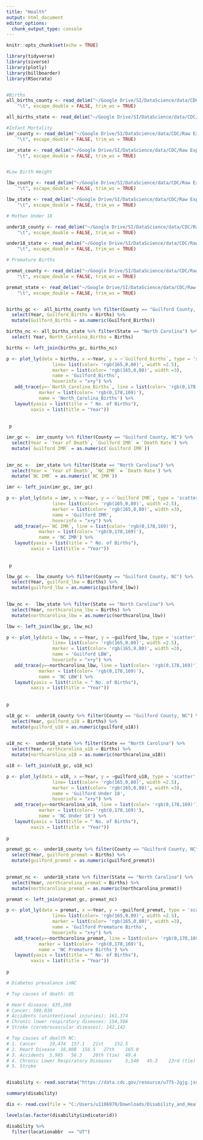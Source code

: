 ```yaml
---
title: "Health"
output: html_document
editor_options: 
  chunk_output_type: console
---
```


```r
knitr::opts_chunk$set(echo = TRUE)

library(tidyverse)
library(siverse)
library(plotly)
library(billboarder)
library(RSocrata)



```


```r

#Births
all_births_county <- read_delim("~/Google Drive/SI/DataScience/data/CDC/Raw Exports/Grouped by County/Natality 2007-2017/all births.txt", 
    "\t", escape_double = FALSE, trim_ws = TRUE)

all_births_state <- read_delim("~/Google Drive/SI/DataScience/data/CDC/Raw Exports/Grouped by State/Natality 2007-2017/all births.txt", "\t", escape_double = FALSE, trim_ws = TRUE)

#Infant Mortality
imr_county <- read_delim("~/Google Drive/SI/DataScience/data/CDC/Raw Exports/Grouped by County/Natality 2007-2017/infant mortality.txt", 
    "\t", escape_double = FALSE, trim_ws = TRUE)

imr_state <- read_delim("~/Google Drive/SI/DataScience/data/CDC/Raw Exports/Grouped by State//Natality 2007-2017/infant mortality.txt", 
    "\t", escape_double = FALSE, trim_ws = TRUE)


#Low Birth Weight

lbw_county <- read_delim("~/Google Drive/SI/DataScience/data/CDC/Raw Exports/Grouped by County/Natality 2007-2017/low birth weight under 2500 grams.txt", 
    "\t", escape_double = FALSE, trim_ws = TRUE)

lbw_state <- read_delim("~/Google Drive/SI/DataScience/data/CDC/Raw Exports/Grouped by State//Natality 2007-2017/low birth weight under 2500 grams.txt", 
    "\t", escape_double = FALSE, trim_ws = TRUE)

# Mother Under 18

under18_county <- read_delim("~/Google Drive/SI/DataScience/data/CDC/Raw Exports/Grouped by County/Natality 2007-2017/mother under 18.txt", 
    "\t", escape_double = FALSE, trim_ws = TRUE)

under18_state <- read_delim("~/Google Drive/SI/DataScience/data/CDC/Raw Exports/Grouped by State//Natality 2007-2017/mother under 18.txt", 
    "\t", escape_double = FALSE, trim_ws = TRUE)

# Premature Births

premat_county <- read_delim("~/Google Drive/SI/DataScience/data/CDC/Raw Exports/Grouped by County/Natality 2007-2017/premature births before 37 weeks.txt", 
    "\t", escape_double = FALSE, trim_ws = TRUE)

premat_state <- read_delim("~/Google Drive/SI/DataScience/data/CDC/Raw Exports/Grouped by State//Natality 2007-2017/premature births before 37 weeks.txt", 
    "\t", escape_double = FALSE, trim_ws = TRUE)



```



```r

births_gc <-  all_births_county %>% filter(County == "Guilford County, NC") %>%
  select(Year, Guilford_Births = Births) %>% 
  mutate(Guilford_Births = as.numeric(Guilford_Births))

births_nc <- all_births_state %>% filter(State == "North Carolina") %>% 
  select( Year, North_Carolina_Births = Births)

births <- left_join(births_gc, births_nc)

p <- plot_ly(data = births, x =~Year, y = ~`Guilford_Births`, type = 'scatter', mode = 'lines+markers', 
                 line= list(color= 'rgb(165,0,80)', width =2.5), 
                 marker = list(color= 'rgb(165,0,80)', width =3), 
                 name = 'Guilford_Births',
                 hoverinfo = "x+y") %>% 
   add_trace(y=~`North_Carolina_Births`, line = list(color= 'rgb(0,178,169)'), 
            marker = list(color= 'rgb(0,178,169)'),
            name = 'North_Carolina_Births') %>% 
   layout(yaxis = list(title = " No. of Births"),
         xaxis = list(title = "Year"))
   
 
 p

```




```r

imr_gc <-  imr_county %>% filter(County == "Guilford County, NC") %>%
  select(Year = `Year of Death`, `Guilford IMR` = `Death Rate`) %>% 
  mutate(`Guilford IMR` = as.numeric(`Guilford IMR`))
 

imr_nc <-  imr_state %>% filter(State == "North Carolina") %>%
  select(Year = `Year of Death`, `NC IMR` = `Death Rate`) %>% 
  mutate(`NC IMR` = as.numeric(`NC IMR`))

imr <- left_join(imr_gc, imr_gc)

p <- plot_ly(data = imr, x =~Year, y = ~`Guilford IMR`, type = 'scatter', mode = 'lines+markers', 
                 line= list(color= 'rgb(165,0,80)', width =2.5), 
                 marker = list(color= 'rgb(165,0,80)', width =3), 
                 name = 'Guilford IMR',
                 hoverinfo = "x+y") %>% 
   add_trace(y=~`NC IMR`, line = list(color= 'rgb(0,178,169)'), 
            marker = list(color= 'rgb(0,178,169)'),
            name = 'NC IMR') %>% 
   layout(yaxis = list(title = " No. of Births"),
         xaxis = list(title = "Year"))
   
 
 p


```



```r

lbw_gc <-  lbw_county %>% filter(County == "Guilford County, NC") %>%
  select(Year, guilford_lbw = Births) %>% 
  mutate(guilford_lbw = as.numeric(guilford_lbw))
 

lbw_nc <-  lbw_state %>% filter(State == "North Carolina") %>%
  select(Year, northcarolina_lbw = Births) %>% 
  mutate(northcarolina_lbw = as.numeric(northcarolina_lbw))

lbw <- left_join(lbw_gc, lbw_nc)

p <- plot_ly(data = lbw, x =~Year, y = ~guilford_lbw, type = 'scatter', mode = 'lines+markers', 
                 line= list(color= 'rgb(165,0,80)', width =2.5), 
                 marker = list(color= 'rgb(165,0,80)', width =3), 
                 name = 'Guilford LBW',
                 hoverinfo = "x+y") %>% 
   add_trace(y=~northcarolina_lbw, line = list(color= 'rgb(0,178,169)'), 
            marker = list(color= 'rgb(0,178,169)'),
            name = 'NC LBW') %>% 
   layout(yaxis = list(title = " No. of Births"),
         xaxis = list(title = "Year"))
   
 
p

```



```r

u18_gc <-  under18_county %>% filter(County == "Guilford County, NC") %>%
  select(Year, guilford_u18 = Births) %>% 
  mutate(guilford_u18 = as.numeric(guilford_u18))
 

u18_nc <-  under18_state %>% filter(State == "North Carolina") %>%
  select(Year, northcarolina_u18 = Births) %>% 
  mutate(northcarolina_u18 = as.numeric(northcarolina_u18))

u18 <- left_join(u18_gc, u18_nc)

p <- plot_ly(data = u18, x =~Year, y = ~guilford_u18, type = 'scatter', mode = 'lines+markers', 
                 line= list(color= 'rgb(165,0,80)', width =2.5), 
                 marker = list(color= 'rgb(165,0,80)', width =3), 
                 name = 'Guilford Under 18',
                 hoverinfo = "x+y") %>% 
   add_trace(y=~northcarolina_u18, line = list(color= 'rgb(0,178,169)'), 
            marker = list(color= 'rgb(0,178,169)'),
            name = 'NC Under 18') %>% 
   layout(yaxis = list(title = " No. of Births"),
         xaxis = list(title = "Year"))
   
p

```



```r

premat_gc <-  under18_county %>% filter(County == "Guilford County, NC") %>%
  select(Year, guilford_premat = Births) %>% 
  mutate(guilford_premat = as.numeric(guilford_premat))
 

premat_nc <-  under18_state %>% filter(State == "North Carolina") %>%
  select(Year, northcarolina_premat = Births) %>% 
  mutate(northcarolina_premat = as.numeric(northcarolina_premat))

premat <- left_join(premat_gc, premat_nc)

p <- plot_ly(data = premat, x =~Year, y = ~guilford_premat, type = 'scatter', mode = 'lines+markers', 
                 line= list(color= 'rgb(165,0,80)', width =2.5), 
                 marker = list(color= 'rgb(165,0,80)', width =3), 
                 name = 'Guilford Premature Births',
                 hoverinfo = "x+y") %>% 
   add_trace(y=~northcarolina_premat, line = list(color= 'rgb(0,178,169)'), 
            marker = list(color= 'rgb(0,178,169)'),
            name = 'NC Premature Births') %>% 
   layout(yaxis = list(title = " No. of Births"),
         xaxis = list(title = "Year"))
   
p

```



```r

# Diabetes prevalance inNC

# Top causes of death: US

# Heart disease: 635,260
# Cancer: 598,038
# Accidents (unintentional injuries): 161,374
# Chronic lower respiratory diseases: 154,596
# Stroke (cerebrovascular diseases): 142,142

# Top causes of dealth NC: 
# 1. Cancer 	19,474 	157.1 	21st 	152.5
# 2. Heart Disease 	18,808 	156.5 	27th 	165.0
# 3. Accidents 	5,985 	56.3 	20th (tie) 	49.4
# 4. Chronic Lower Respiratory Diseases 	5,540 	45.3 	23rd (tie) 	40.9
# 5. Stroke


disability <- read.socrata("https://data.cdc.gov/resource/u775-2gjg.json")

summary(disability)

dis <- read.csv(file = "C:/Users/u1106978/Downloads/Disability_and_Health_Data_System__DHDS_.csv")

levels(as.factor(disability$indicatorid))

disability %>% 
  filter(locationabbr  == "UT")

```


